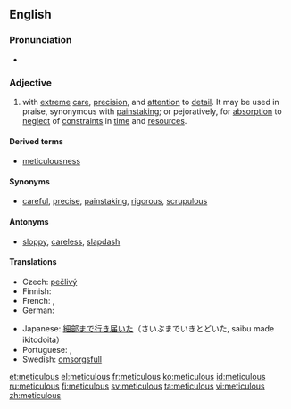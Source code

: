 ==English==
===Pronunciation===
*{{audio|en-uk-meticulous.ogg|Audio (UK)}}

===Adjective===
{{en-adj}}

# with [[extreme]] [[care]], [[precision]], and [[attention]] to [[detail]]. It may be used in praise, synonymous with [[painstaking]]; or pejoratively, for [[absorption]] to [[neglect]] of [[constraint]]s in [[time]] and [[resources]].

====Derived terms====

* [[meticulousness]]

====Synonyms====
*[[careful]], [[precise]], [[painstaking]], [[rigorous]], [[scrupulous]]

====Antonyms====
*[[sloppy]], [[careless]], [[slapdash]]

====Translations====
{{trans-top|with care, precision and attention}}
* Czech: [[pečlivý]]
* Finnish: {{t-|fi|huolellinen}}
* French: {{t|fr|méticuleux}}, {{t|fr|soigneux}}
* German: {{t+|de|akribisch}}
{{trans-mid}}
* Japanese: [[細部まで行き届いた]]（さいぶまでいきとどいた, saibu made ikitodoita）
* Portuguese: {{t|pt|meticuloso|m}}, {{t|pt|meticulosa|f}}
* Swedish: [[omsorgsfull]]
{{trans-bottom}}

[[et:meticulous]]
[[el:meticulous]]
[[fr:meticulous]]
[[ko:meticulous]]
[[id:meticulous]]
[[ru:meticulous]]
[[fi:meticulous]]
[[sv:meticulous]]
[[ta:meticulous]]
[[vi:meticulous]]
[[zh:meticulous]]